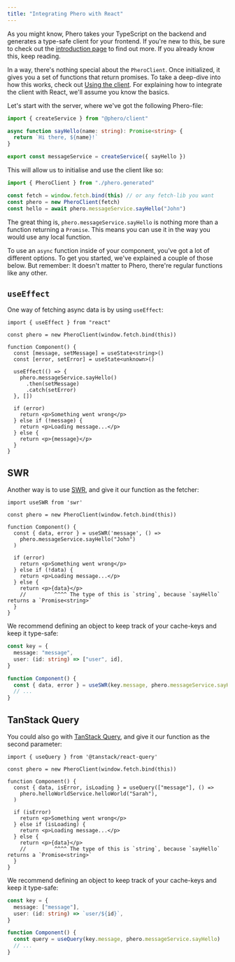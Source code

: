 ```yaml
---
title: "Integrating Phero with React"
---
```


As you might know, Phero takes your TypeScript on the backend and generates a type-safe client for your frontend. If you're new to this, be sure to check out the [introduction page](/docs/introduction) to find out more. If you already know this, keep reading.

In a way, there's nothing special about the `PheroClient`. Once initialized, it gives you a set of functions that return promises. To take a deep-dive into how this works, check out [Using the client](/docs/using-phero/using-the-client). For explaining how to integrate the client with React, we'll assume you know the basics.

Let's start with the server, where we've got the following Phero-file:

```ts
import { createService } from "@phero/client"

async function sayHello(name: string): Promise<string> {
  return `Hi there, ${name}!`
}

export const messageService = createService({ sayHello })
```

This will allow us to initialise and use the client like so:

```ts
import { PheroClient } from "./phero.generated"

const fetch = window.fetch.bind(this) // or any fetch-lib you want
const phero = new PheroClient(fetch)
const hello = await phero.messageService.sayHello("John")
```

The great thing is, `phero.messageService.sayHello` is nothing more than a function returning a `Promise`. This means you can use it in the way you would use any local function.

To use an `async` function inside of your component, you've got a lot of different options. To get you started, we've explained a couple of those below. But remember: It doesn't matter to Phero, there're regular functions like any other.

## `useEffect`

One way of fetching async data is by using `useEffect`:

```tsx
import { useEffect } from "react"

const phero = new PheroClient(window.fetch.bind(this))

function Component() {
  const [message, setMessage] = useState<string>()
  const [error, setError] = useState<unknown>()

  useEffect(() => {
    phero.messageService.sayHello()
      .then(setMessage)
      .catch(setError)
  }, [])

  if (error)
    return <p>Something went wrong</p>
  } else if (!message) {
    return <p>Loading message...</p>
  } else {
    return <p>{message}</p>
  }
}
```

## SWR

Another way is to use [SWR](https://swr.vercel.app), and give it our function as the fetcher:

```tsx
import useSWR from 'swr'

const phero = new PheroClient(window.fetch.bind(this))

function Component() {
  const { data, error } = useSWR('message', () =>
    phero.messageService.sayHello("John")
  )

  if (error)
    return <p>Something went wrong</p>
  } else if (!data) {
    return <p>Loading message...</p>
  } else {
    return <p>{data}</p>
    //         ^^^^ The type of this is `string`, because `sayHello` returns a `Promise<string>`
  }
}
```

We recommend defining an object to keep track of your cache-keys and keep it type-safe:

```ts
const key = {
  message: "message",
  user: (id: string) => ["user", id],
}

function Component() {
  const { data, error } = useSWR(key.message, phero.messageService.sayHello)
  // ...
}
```

## TanStack Query

You could also go with [TanStack Query](https://tanstack.com/query/v4/?from=reactQueryV3&original=https://react-query-v3.tanstack.com/), and give it our function as the second parameter:

```tsx
import { useQuery } from '@tanstack/react-query'

const phero = new PheroClient(window.fetch.bind(this))

function Component() {
  const { data, isError, isLoading } = useQuery(["message"], () =>
    phero.helloWorldService.helloWorld("Sarah"),
  )

  if (isError)
    return <p>Something went wrong</p>
  } else if (isLoading) {
    return <p>Loading message...</p>
  } else {
    return <p>{data}</p>
    //         ^^^^ The type of this is `string`, because `sayHello` returns a `Promise<string>`
  }
}
```

We recommend defining an object to keep track of your cache-keys and keep it type-safe:

```ts
const key = {
  message: ["message"],
  user: (id: string) => `user/${id}`,
}

function Component() {
  const query = useQuery(key.message, phero.messageService.sayHello)
  // ...
}
```
